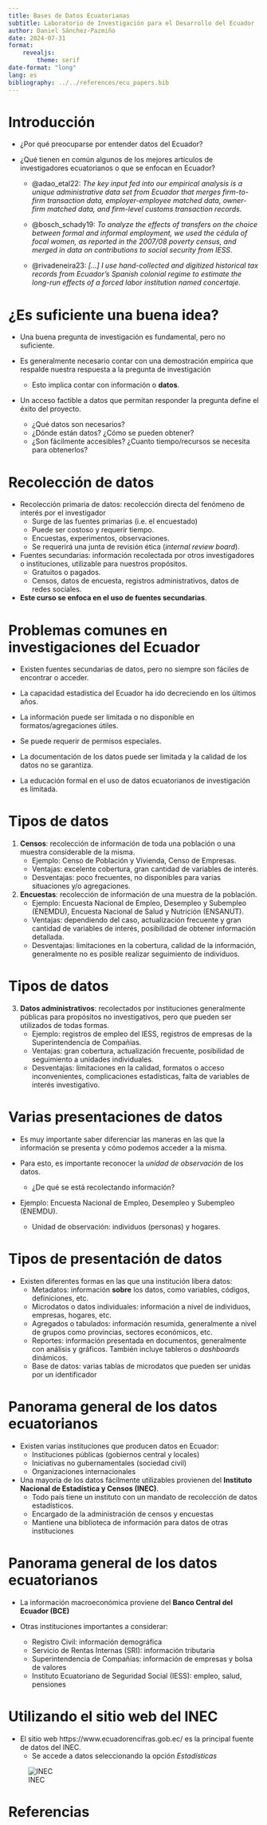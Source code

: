 ```yaml
---
title: Bases de Datos Ecuatorianas
subtitle: Laboratorio de Investigación para el Desarrollo del Ecuador
author: Daniel Sánchez-Pazmiño
date: 2024-07-31
format: 
    revealjs:
        theme: serif
date-format: "long"
lang: es
bibliography: ../../references/ecu_papers.bib
---
```


# Introducción {.smaller}

- ¿Por qué preocuparse por entender datos del Ecuador?

- ¿Qué tienen en común algunos de los mejores artículos de investigadores ecuatorianos o que se enfocan en Ecuador?

    - @adao_etal22: *The key input fed into our empirical analysis is a unique administrative data set from Ecuador that merges firm-to-firm transaction data, employer-employee matched data, owner-firm matched data, and firm-level customs transaction records.*

    - @bosch_schady19: *To analyze the effects of transfers on the choice between formal and informal employment, we used the cédula of focal women, as reported in the 2007/08 poverty census, and merged in data on contributions to social security from IESS*. 

    - @rivadeneira23: *[...] I use hand-collected and digitized historical tax records from Ecuador’s Spanish colonial regime to estimate the long-run effects of a forced labor institution named concertaje.*

# ¿Es suficiente una buena idea? {.smaller}

- Una buena pregunta de investigación es fundamental, pero no suficiente.

- Es generalmente necesario contar con una demostración empírica que respalde nuestra respuesta a la pregunta de investigación
    - Esto implica contar con información o **datos**.

- Un acceso factible a datos que permitan responder la pregunta define el éxito del proyecto.
    - ¿Qué datos son necesarios?
    - ¿Dónde están datos? ¿Cómo se pueden obtener?
    - ¿Son fácilmente accesibles? ¿Cuanto tiempo/recursos se necesita para obtenerlos?

# Recolección de datos {.smaller}

- Recolección primaria de datos: recolección directa del fenómeno de interés por el investigador
    - Surge de las fuentes primarias (i.e. el encuestado)
    - Puede ser costoso y requerir tiempo.
    - Encuestas, experimentos, observaciones.
    - Se requerirá una junta de revisión ética (*internal review board*).

- Fuentes secundarias: información recolectada por otros investigadores o instituciones, utilizable para nuestros propósitos.
    - Gratuitos o pagados.
    - Censos, datos de encuesta, registros administrativos, datos de redes sociales.

- **Este curso se enfoca en el uso de fuentes secundarias**.

# Problemas comunes en investigaciones del Ecuador {.smaller}

- Existen fuentes secundarias de datos, pero no siempre son fáciles de encontrar o acceder.

- La capacidad estadística del Ecuador ha ido decreciendo en los últimos años.

- La información puede ser limitada o no disponible en formatos/agregaciones útiles.

- Se puede requerir de permisos especiales.

- La documentación de los datos puede ser limitada y la calidad de los datos no se garantiza.

- La educación formal en el uso de datos ecuatorianos de investigación es limitada.

# Tipos de datos {.smaller}

1. **Censos**: recolección de información de toda una población o una muestra considerable de la misma. 
    - Ejemplo: Censo de Población y Vivienda, Censo de Empresas.
    - Ventajas: excelente cobertura, gran cantidad de variables de interés. 
    - Desventajas: poco frecuentes, no disponibles para varias situaciones y/o agregaciones.

2. **Encuestas**: recolección de información de una muestra de la población.
    - Ejemplo: Encuesta Nacional de Empleo, Desempleo y Subempleo (ENEMDU), Encuesta Nacional de Salud y Nutrición (ENSANUT).
    - Ventajas: dependiendo del caso, actualización frecuente y gran cantidad de variables de interés, posibilidad de obtener información detallada.
    - Desventajas: limitaciones en la cobertura, calidad de la información, generalmente no es posible realizar seguimiento de individuos.

# Tipos de datos {.smaller}

3. **Datos administrativos**: recolectados por instituciones generalmente públicas para propósitos no investigativos, pero que pueden ser utilizados de todas formas.
    - Ejemplo: registros de empleo del IESS, registros de empresas de la Superintendencia de Compañías.
    - Ventajas: gran cobertura, actualización frecuente, posibilidad de seguimiento a unidades individuales.
    - Desventajas: limitaciones en la calidad, formatos o acceso inconvenientes, complicaciones estadísticas, falta de variables de interés investigativo.

# Varias presentaciones de datos {.smaller}

- Es muy importante saber diferenciar las maneras en las que la información se presenta y cómo podemos acceder a la misma. 

- Para esto, es importante reconocer la *unidad de observación* de los datos.
    - ¿De qué se está recolectando información?

- Ejemplo: Encuesta Nacional de Empleo, Desempleo y Subempleo (ENEMDU).
    - Unidad de observación: individuos (personas) y hogares.

# Tipos de presentación de datos {.smaller}

- Existen diferentes formas en las que una institución libera datos:
    - Metadatos: información **sobre** los datos, como variables, códigos, definiciones, etc.
    - Microdatos o datos individuales: información a nivel de individuos, empresas, hogares, etc.
    - Agregados o tabulados: información resumida, generalmente a nivel de grupos como provincias, sectores económicos, etc.
    - Reportes: información presentada en documentos, generalmente con análisis y gráficos. También incluye tableros o *dashboards* dinámicos.
    - Base de datos: varias tablas de microdatos que pueden ser unidas por un identificador

# Panorama general de los datos ecuatorianos {.smaller}

- Existen varias instituciones que producen datos en Ecuador:
    - Instituciones públicas (gobiernos central y locales)
    - Iniciativas no gubernamentales (sociedad civil)
    - Organizaciones internacionales

- Una mayoría de los datos fácilmente utilizables provienen del **Instituto Nacional de Estadística y Censos (INEC)**.
    - Todo país tiene un instituto con un mandato de recolección de datos estadísticos.
    - Encargado de la administración de censos y encuestas
    - Mantiene una biblioteca de información para datos de otras instituciones 

# Panorama general de los datos ecuatorianos {.smaller}

- La información macroeconómica proviene del **Banco Central del Ecuador (BCE)**

- Otras instituciones importantes a considerar:
     - Registro Civil: información demográfica
     - Servicio de Rentas Internas (SRI): información tributaria
     - Superintendencia de Compañías: información de empresas y bolsa de valores
     - Instituto Ecuatoriano de Seguridad Social (IESS): empleo, salud, pensiones

# Utilizando el sitio web del INEC {.smaller}

- El sitio web https://www.ecuadorencifras.gob.ec/ es la principal fuente de datos del INEC.
    - Se accede a datos seleccionando la opción *Estadísticas*

![INEC](img/inec_sitio_web_1.png)

# 

# Referencias

:::{.references}

:::